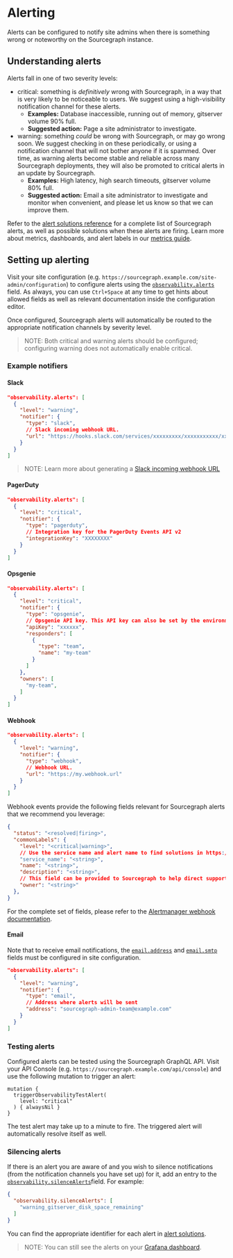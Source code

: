 # Alerting

Alerts can be configured to notify site admins when there is something wrong or noteworthy on the Sourcegraph instance.

## Understanding alerts

Alerts fall in one of two severity levels:

- <span class="badge badge-critical">critical</span>: something is _definitively_ wrong with Sourcegraph, in a way that is very likely to be noticeable to users. We suggest using a high-visibility notification channel for these alerts.
  - **Examples:** Database inaccessible, running out of memory, gitserver volume 90% full.
  - **Suggested action:** Page a site administrator to investigate.
- <span class="badge badge-warning">warning</span>: something _could_ be wrong with Sourcegraph, or may go wrong soon. We suggest checking in on these periodically, or using a notification channel that will not bother anyone if it is spammed. Over time, as warning alerts become stable and reliable across many Sourcegraph deployments, they will also be promoted to critical alerts in an update by Sourcegraph.
  - **Examples:** High latency, high search timeouts, gitserver volume 80% full.
  - **Suggested action:** Email a site administrator to investigate and monitor when convenient, and please let us know so that we can improve them.

Refer to the [alert solutions reference](https://docs.sourcegraph.com/admin/observability/alerts) for a complete list of Sourcegraph alerts, as well as possible solutions when these alerts are firing.
Learn more about metrics, dashboards, and alert labels in our [metrics guide](/admin/observability/metrics).

## Setting up alerting

Visit your site configuration (e.g. `https://sourcegraph.example.com/site-admin/configuration`) to configure alerts using the [`observability.alerts`](/admin/config/site_config#observability-alerts) field. As always, you can use `Ctrl+Space` at any time to get hints about allowed fields as well as relevant documentation inside the configuration editor.

Once configured, Sourcegraph alerts will automatically be routed to the appropriate notification channels by severity level.

> NOTE: Both critical and warning alerts should be configured; configuring warning does not automatically enable critical.

### Example notifiers

#### Slack

```json
"observability.alerts": [
  {
    "level": "warning",
    "notifier": {
      "type": "slack",
      // Slack incoming webhook URL.
      "url": "https://hooks.slack.com/services/xxxxxxxxx/xxxxxxxxxxx/xxxxxxxxxxxxxxxxxxxxxxxx",
    }
  }
]
```

> NOTE: Learn more about generating a [Slack incoming webhook URL](https://api.slack.com/messaging/webhooks)

#### PagerDuty

```json
"observability.alerts": [
  {
    "level": "critical",
    "notifier": {
      "type": "pagerduty",
      // Integration key for the PagerDuty Events API v2
      "integrationKey": "XXXXXXXX"
    }
  }
]
```

#### Opsgenie

```json
"observability.alerts": [
  {
    "level": "critical",
    "notifier": {
      "type": "opsgenie",
      // Opsgenie API key. This API key can also be set by the environment variable OPSGENIE_API_KEY on the prometheus container. Setting here takes precedence over the environment variable.
      "apiKey": "xxxxxx",
      "responders": [
        {
          "type": "team",
          "name": "my-team"
        }
      ]
    },
    "owners": [
      "my-team",
    ]
  }
]
```

#### Webhook

```json
"observability.alerts": [
  {
    "level": "warning",
    "notifier": {
      "type": "webhook",
      // Webhook URL.
      "url": "https://my.webhook.url"
    }
  }
]
```

Webhook events provide the following fields relevant for Sourcegraph alerts that we recommend you leverage:

```json
{
  "status": "<resolved|firing>",
  "commonLabels": {
    "level": "<critical|warning>",
    // Use the service name and alert name to find solutions in https://docs.sourcegraph.com/admin/observability/alerts
    "service_name": "<string>",
    "name": "<string>",
    "description": "<string>",
    // This field can be provided to Sourcegraph to help direct support.
    "owner": "<string>"
  },
}
```

For the complete set of fields, please refer to the [Alertmanager webhook documentation](https://prometheus.io/docs/alerting/latest/configuration/#webhook_config).

#### Email

Note that to receive email notifications, the [`email.address`](/admin/config/site_config#email-address) and [`email.smtp`](/admin/config/site_config#email-smtp) fields must be configured in site configuration.

```json
"observability.alerts": [
  {
    "level": "warning",
    "notifier": {
      "type": "email",
      // Address where alerts will be sent
      "address": "sourcegraph-admin-team@example.com"
    }
  }
]
```

### Testing alerts

Configured alerts can be tested using the Sourcegraph GraphQL API. Visit your API Console (e.g. `https://sourcegraph.example.com/api/console`) and use the following mutation to trigger an alert:

```gql
mutation {
  triggerObservabilityTestAlert(
    level: "critical"
  ) { alwaysNil }
}
```

The test alert may take up to a minute to fire. The triggered alert will automatically resolve itself as well.

### Silencing alerts

If there is an alert you are aware of and you wish to silence notifications (from the notification channels you have set up) for it, add an entry to the [`observability.silenceAlerts`](/admin/config/site_config#observability-silenceAlerts)field. For example:

```json
{
  "observability.silenceAlerts": [
    "warning_gitserver_disk_space_remaining"
  ]
}
```

You can find the appropriate identifier for each alert in [alert solutions](https://docs.sourcegraph.com/admin/observability/alerts).

> NOTE: You can still see the alerts on your [Grafana dashboard](/admin/observability/metrics#grafana).
